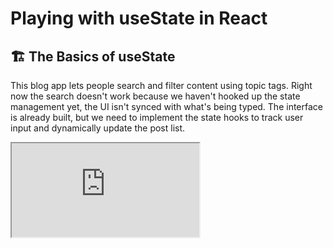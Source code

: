 # Playing with useState in React

## 🏗️ The Basics of useState
This blog app lets people search and filter content using topic tags.
Right now the search doesn't work because we haven't hooked up the state management yet,
the UI isn't synced with what's being typed.
The interface is already built, but we need to implement the state hooks to track user input
and dynamically update the post list.
<iframe src="https://codesandbox.io/embed/584h2m?view=preview&hidenavigation=1&expanddevtools=1"
        style={{width: '100%', height: '500px', border: '0', borderRadius: '4px', overflow: 'hidden'}}
        title="useState"
        allow="accelerometer; ambient-light-sensor; camera; encrypted-media; geolocation; gyroscope; hid; microphone; midi; payment; usb; vr; xr-spatial-tracking"
        sandbox="allow-forms allow-modals allow-popups allow-presentation allow-same-origin allow-scripts"
></iframe>